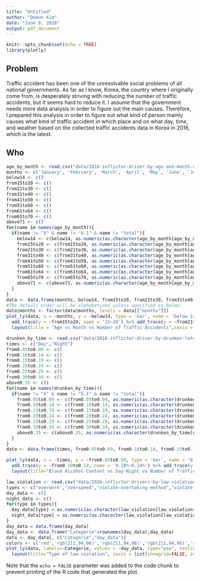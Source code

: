 ```yaml
---
title: "Untitled"
author: "Doeun Kim"
date: "June 8, 2018"
output: pdf_document
---
```


```r
knitr::opts_chunk$set(echo = TRUE)
library(plotly)
```

## Problem
Traffic accident has been one of the unresolvable social problems of all national governments. As far as I know, Korea, the country where I originally come from, is desperately striving with reducing the number of traffic accidents, but it seems hard to reduce it. I assume that the government needs more data analysis in order to figure out the main causes. Therefore, I prepared this analysis in order to figure out what kind of person mainly causes what kind of traffic accident in which place and on what day, time, and weather based on the collected traffic accidents data in Korea in 2016, which is the latest.

## Who

```r
age_by_month <- read.csv("data/2016-inflictor-driver-by-age-and-month.csv")
months <- c('January', 'February', 'March', 'April', 'May', 'June', 'July', 'August', 'September', 'October', 'November', 'December')
below14 <- c()
from15to20 <- c()
from21to30 <- c()
from31to40 <- c()
from41to50 <- c()
from51to60 <- c()
from61to64 <- c()
from65to70 <- c()
above71 <- c()
for(name in names(age_by_month)){
  if(name != "X" & name != "X.1" & name != "total"){
    below14 <- c(below14, as.numeric(as.character(age_by_month[age_by_month$X=="below-14" & age_by_month$X.1=="accident", ][[name]])))
    from15to20 <- c(from15to20, as.numeric(as.character(age_by_month[age_by_month$X=="15~20" & age_by_month$X.1=="accident", ][[name]])))
    from21to30 <- c(from21to30, as.numeric(as.character(age_by_month[age_by_month$X=="21~30" & age_by_month$X.1=="accident", ][[name]])))
    from31to40 <- c(from31to40, as.numeric(as.character(age_by_month[age_by_month$X=="31~40" & age_by_month$X.1=="accident", ][[name]])))
    from41to50 <- c(from41to50, as.numeric(as.character(age_by_month[age_by_month$X=="41~50" & age_by_month$X.1=="accident", ][[name]])))
    from51to60 <- c(from51to60, as.numeric(as.character(age_by_month[age_by_month$X=="51~60" & age_by_month$X.1=="accident", ][[name]])))
    from61to64 <- c(from61to64, as.numeric(as.character(age_by_month[age_by_month$X=="61~64" & age_by_month$X.1=="accident", ][[name]])))
    from65to70 <- c(from65to70, as.numeric(as.character(age_by_month[age_by_month$X=="65~70" & age_by_month$X.1=="accident", ][[name]])))
    above71 <- c(above71, as.numeric(as.character(age_by_month[age_by_month$X=="above-71" & age_by_month$X.1=="accident", ][[name]])))
  }
}
data <- data.frame(months, below14, from15to20, from21to30, from31to40, from41to50, from51to60, from61to64, from65to70, above71)
#The default order will be alphabetized unless specified as below:
data$months <- factor(data$months, levels = data[["months"]])
plot_ly(data, x = ~months, y = ~below14, type = 'bar', name = 'below 14') %>%
  add_trace(y = ~from15to20, name = '15~20') %>% add_trace(y = ~from21to30, name = '21~30') %>% add_trace(y = ~from31to40, name = '31~40') %>% add_trace(y = ~from41to50, name = '41~50') %>% add_trace(y = ~from51to60, name = '51~60') %>% add_trace(y = ~from61to64, name = '61~64') %>% add_trace(y = ~from65to70, name = '65~70') %>% add_trace(y = ~above71, name = 'above 70') %>%
  layout(title = "Age vs Month vs Number of Traffic Accidents",xaxis = list(title = "", tickangle = -45), yaxis = list(title = 'Accidents'), margin = list(b = 100),barmode = 'group')
```
```r
drunken_by_time <- read.csv("data/2016-inflictor-driver-by-drunken-rate-day-and-night.csv")
times <- c("Day","Night")
from0.05to0.09 <- c()
from0.10to0.14 <- c()
from0.15to0.19 <- c()
from0.20to0.24 <- c()
from0.25to0.29 <- c()
from0.30to0.34 <- c()
above0.35 <- c()
for(name in names(drunken_by_time)){
  if(name != "X" & name != "X.1" & name != "total"){
    from0.05to0.09 <- c(from0.05to0.09, as.numeric(as.character(drunken_by_time[drunken_by_time$X=="0.05%~0.09%" & drunken_by_time$X.1=="accident", ][[name]])))
    from0.10to0.14 <- c(from0.10to0.14, as.numeric(as.character(drunken_by_time[drunken_by_time$X=="0.10%~0.14%" & drunken_by_time$X.1=="accident", ][[name]])))
    from0.15to0.19 <- c(from0.15to0.19, as.numeric(as.character(drunken_by_time[drunken_by_time$X=="0.15%~0.19%" & drunken_by_time$X.1=="accident", ][[name]])))
    from0.20to0.24 <- c(from0.20to0.24, as.numeric(as.character(drunken_by_time[drunken_by_time$X=="0.20%~0.24%" & drunken_by_time$X.1=="accident", ][[name]])))
    from0.25to0.29 <- c(from0.25to0.29, as.numeric(as.character(drunken_by_time[drunken_by_time$X=="0.25%~0.29%" & drunken_by_time$X.1=="accident", ][[name]])))
    from0.30to0.34 <- c(from0.30to0.34, as.numeric(as.character(drunken_by_time[drunken_by_time$X=="0.30%~0.34%" & drunken_by_time$X.1=="accident", ][[name]])))
    above0.35 <- c(above0.35, as.numeric(as.character(drunken_by_time[drunken_by_time$X=="above-0.35%" & drunken_by_time$X.1=="accident", ][[name]])))
  }
}
data <- data.frame(times, from0.05to0.09, from0.10to0.14, from0.15to0.19, from0.20to0.24, from0.25to0.29, from0.30to0.34, above0.35)

plot_ly(data, x = ~times, y = ~from0.05to0.09, type = 'bar', name = '0.05%~0.09%') %>%
  add_trace(y = ~from0.10to0.14, name = '0.10%~0.14%') %>% add_trace(y = ~from0.15to0.19, name = '0.15%~0.19%') %>% add_trace(y = ~from0.20to0.24, name = '0.20%~0.24%') %>% add_trace(y = ~from0.25to0.29, name = '0.25%~0.29%') %>% add_trace(y = ~from0.30to0.34, name = '0.30%~0.34%') %>% add_trace(y = ~above0.35, name = 'above 0.39%') %>% 
  layout(title="Blood Alcohol Content vs Day-Night vs Number of Traffic Accidents",xaxis = list(title = ""),yaxis = list(title = 'Accidents'), barmode = 'group')
```

```r
law_violation <- read.csv("data/2016-inflictor-drivers-by-law-violation.csv")
types <- c("overwork","overspeed","violate-overtaking-method","violate-overtaking-ban","drive-over-centerline","violate-traffic-light","unobtain-safe-distance","vioate-pause-and-slow-speed","improper-rotation","violate-pass-first-priority","break-yield-duty","break-safe-drive-duty","violate-intersection-passing-method","violate-pedestrian-protection-duty","violate-path-change","straight-and-right-turn-traffic-obstruction","violate-railroad-crossing-method","violate-obligation-to pay-for-emergency-cars","violate-driving-prohibition-of-poor-maintenance","pedestrian-fault")
day_data <- c()
night_data <- c()
for(type in types){
  day_data[type] = as.numeric(as.character(law_violation[law_violation$X==type & law_violation$X.1=="accident", ][["day"]]))
  night_data[type] = as.numeric(as.character(law_violation[law_violation$X==type & law_violation$X.1=="accident", ][["night"]]))
}
day_data = data.frame(day_data)
day_data <- data.frame("Categorie"=rownames(day_data),day_data)
data <- day_data[, c("Categorie","day_data")]
colors <- c('red','rgb(211,94,96)','rgb(211,94,96)','rgb(211,94,96)','rgb(211,94,96)','rgb(211,94,96)','rgb(211,94,96)','rgb(211,94,96)','rgb(211,94,96)','rgb(211,94,96)','rgb(211,94,96)','rgb(211,94,96)','rgb(211,94,96)','rgb(211,94,96)','rgb(211,94,96)','rgb(211,94,96)','rgb(211,94,96)','rgb(211,94,96)','rgb(211,94,96)','rgb(211,94,96)')
plot_ly(data, labels=~Categorie, values = ~day_data, type="pie", textinfo = "label+percent", textposition="inside",insidetextfont = list(color="#FFFFFF"),marker = list(colors=colors, line = list(color = "#FFFFFF", width=1)), showlegend = FALSE)%>%
  layout(title="Type of law violation", xaxis = list(showgrid=FALSE, zeroline = FALSE, showticklabels = FALSE), yaxis = list(showgrid=FALSE, zeroline=FALSE, showticklabels=FALSE))
```

Note that the `echo = FALSE` parameter was added to the code chunk to prevent printing of the R code that generated the plot.
